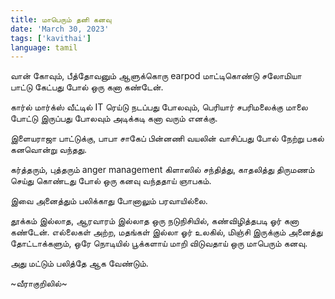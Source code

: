 ```yaml
---
title: மாபெரும் தனி கனவு 
date: 'March 30, 2023'
tags: ['kavithai']
language: tamil
---
```


வான் கோவும், பீத்தோவனும் ஆளுக்கொரு earpod மாட்டிகொண்டு
சலோமியா பாட்டு கேட்பது போல்
ஒரு கனா கண்டேன். 

கார்ல் மார்க்ஸ் வீட்டில் IT ரெய்டு நடப்பது போலவும்,
பெரியார் சபரிமலைக்கு மாலை போட்டு இருப்பது போலவும்
அடிக்கடி கனா வரும் எனக்கு. 

இளையராஜா பாட்டுக்கு,
பாபா சாகேப் பின்னணி வயலின் வாசிப்பது போல்
நேற்று பகல் கனவொன்று வந்தது. 

கர்த்தரும், புத்தரும் 
anger management கிளாஸில் சந்தித்து,
காதலித்து திருமணம் செய்து கொண்டது போல்
ஒரு கனவு வந்ததாய் ஞாபகம். 

இவை அனைத்தும் பலிக்காது போனாலும் பரவாயில்லை.

தூக்கம் இல்லாத, ஆரவாரம் இல்லாத ஒரு நடுநிசியில்,
கண்விழித்தபடி ஓர் கனா கண்டேன்.
எல்லைகள் அற்ற, மதங்கள் இல்லா ஓர் உலகில், மிஞ்சி இருக்கும் அனைத்து தோட்டாக்களும்,
ஒரே நொடியில் பூக்களாய் மாறி விடுவதாய் ஒரு மாபெரும் கனவு. 

அது மட்டும் பலித்தே ஆக வேண்டும்.

~வீராகுறிலில்~
